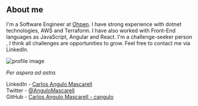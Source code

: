 ## About me

I'm a Software Engineer at [Ohpen](https://ohpen.com). I have strong experience with dotnet technologies, AWS and Terraform. I have also worked with Front-End languages as JavaScript, Angular and React. I'm a challenge-seeker person , I think all challenges are opportunities to grow. Feel free to contact me via LinkedIn.

![profile image](https://github.com/cangulo/cangulo/raw/main/profile_picture_aboutme_post_area.png)

_Per aspera ad astra._

LinkedIn - [Carlos Angulo Mascarell](https://www.linkedin.com/in/angulomascarell)  
Twitter - [@AnguloMascarell](https://twitter.com/angulomascarell)  
GitHub - [Carlos Angulo Mascarell - cangulo](https://github.com/cangulo)